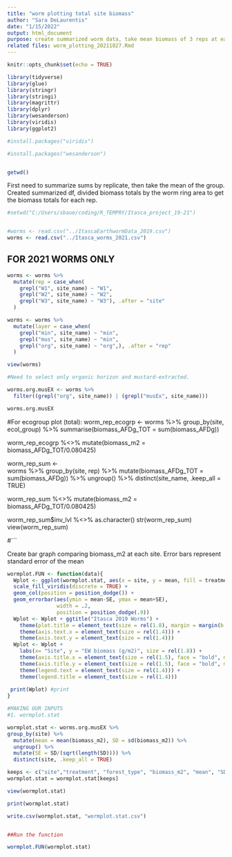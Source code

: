 ```yaml
---
title: "worm plotting total site biomass"
author: "Sara DeLaurentis"
date: "1/15/2022"
output: html_document
purpose: create summarized worm data, take mean biomass of 3 reps at each site, calculate SD and SE, plot
related files: worm_plotting_20211027.Rmd
---
```


```r
knitr::opts_chunk$set(echo = TRUE)
```

```r
library(tidyverse)
library(glue)
library(stringr)
library(stringi)
library(magrittr)
library(dplyr)
library(wesanderson)
library(viridis)
library(ggplot2)

#install.packages("viridis")

#install.packages("wesanderson")


getwd()

```
First need to summarize sums by replicate, then take the mean of the group.
Created summarized df, divided biomass totals by the worm ring area to get the biomass totals for each rep.

```r
#setwd("C:/Users/sbaue/coding/R_TEMPRY/Itasca_project_19-21")


#worms <- read.csv("../ItascaEarthwormData_2019.csv")
worms <- read.csv("../Itasca_worms_2021.csv")

```

## FOR 2021 WORMS ONLY ##

```r

worms <- worms %>% 
  mutate(rep = case_when(
    grepl("W1", site_name) ~ "W1",
    grepl("W2", site_name) ~ "W2",
    grepl("W3", site_name) ~ "W3"), .after = "site"
  )

worms <- worms %>% 
  mutate(layer = case_when(
    grepl("min", site_name) ~ "min",
    grepl("mus", site_name) ~ "min",
    grepl("org", site_name) ~ "org",), .after = "rep"
  )

view(worms)

#Need to select only organic horizon and mustard-extracted.

worms.org.musEX <- worms %>% 
  filter((grepl("org", site_name)) | (grepl("musEx", site_name)))

worms.org.musEX

```

#For ecogroup plot (total):
worm_rep_ecogrp <- worms %>% 
  group_by(site, ecol_group) %>% 
  summarise(biomass_AFDg_TOT = sum(biomass_AFDg))
   
worm_rep_ecogrp %<>% 
  mutate(biomass_m2 = biomass_AFDg_TOT/0.080425)


worm_rep_sum <-  
 worms %>% 
 group_by(site, rep) %>% 
 mutate(biomass_AFDg_TOT = sum(biomass_AFDg)) %>% 
 ungroup() %>% 
 distinct(site_name, .keep_all = TRUE)
  
worm_rep_sum %<>% 
  mutate(biomass_m2 = biomass_AFDg_TOT/0.080425)

worm_rep_sum$inv_lvl %<>% as.character()
str(worm_rep_sum)
view(worm_rep_sum)  

#```

Create bar graph comparing biomass_m2 at each site. Error bars represent standard error of the mean

```r

wormplot.FUN <- function(data){
  Wplot <- ggplot(wormplot.stat, aes(x = site, y = mean, fill = treatment)) +
  scale_fill_viridis(discrete = TRUE) +
  geom_col(position = position_dodge()) +
  geom_errorbar(aes(ymin = mean-SE, ymax = mean+SE),
                width = .2,
                position = position_dodge(.9))
  Wplot <- Wplot + ggtitle("Itasca 2019 Worms") +
    theme(plot.title = element_text(size = rel(1.8), margin = margin(b = 10)))+
    theme(axis.text.x = element_text(size = rel(1.4))) +
    theme(axis.text.y = element_text(size = rel(1.4))) 
  Wplot <- Wplot +
    labs(x= "Site", y = "EW biomass (g/m2)", size = rel(1.8)) +
    theme(axis.title.x = element_text(size = rel(1.5), face = "bold", margin = margin(t = 8)))+
    theme(axis.title.y = element_text(size = rel(1.5), face = "bold", margin = margin(r = 8)))+
    theme(legend.text = element_text(size = rel(1.4))) +
    theme(legend.title = element_text(size = rel(1.4)))
  
 print(Wplot) #print
}

#MAKING OUR INPUTS 
#1. wormplot.stat

wormplot.stat <- worms.org.musEX %>% 
group_by(site) %>% 
  mutate(mean = mean(biomass_m2), SD = sd(biomass_m2)) %>% 
  ungroup() %>% 
  mutate(SE = SD/(sqrt(length(SD)))) %>% 
  distinct(site, .keep_all = TRUE)

keeps <- c("site","treatment", "forest_type", "biomass_m2", "mean", "SD", "SE")
wormplot.stat = wormplot.stat[keeps]  

view(wormplot.stat)

print(wormplot.stat)

write.csv(wormplot.stat, "wormplot.stat.csv")


##Run the function

wormplot.FUN(wormplot.stat) 

```